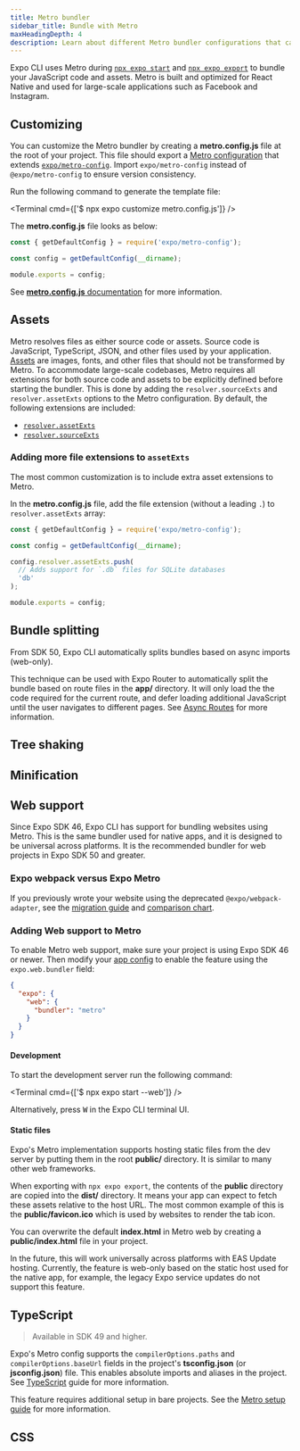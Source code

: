 ```yaml
---
title: Metro bundler
sidebar_title: Bundle with Metro
maxHeadingDepth: 4
description: Learn about different Metro bundler configurations that can be customized.
---
```



Expo CLI uses Metro during [`npx expo start`](/more/expo-cli/#develop) and [`npx expo export`](/more/expo-cli/#exporting) to bundle your JavaScript code and assets. Metro is built and optimized for React Native and used for large-scale applications such as Facebook and Instagram.

## Customizing

You can customize the Metro bundler by creating a **metro.config.js** file at the root of your project. This file should export a [Metro configuration](https://facebook.github.io/metro/docs/configuration) that extends [`expo/metro-config`](https://github.com/expo/expo/tree/main/packages/@expo/metro-config). Import `expo/metro-config` instead of `@expo/metro-config` to ensure version consistency.

Run the following command to generate the template file:

<Terminal cmd={['$ npx expo customize metro.config.js']} />

The **metro.config.js** file looks as below:

```js metro.config.js
const { getDefaultConfig } = require('expo/metro-config');

const config = getDefaultConfig(__dirname);

module.exports = config;
```

See [**metro.config.js** documentation](https://facebook.github.io/metro/docs/configuration) for more information.

## Assets

Metro resolves files as either source code or assets. Source code is JavaScript, TypeScript, JSON, and other files used by your application. [Assets](/develop/user-interface/assets/) are images, fonts, and other files that should not be transformed by Metro. To accommodate large-scale codebases, Metro requires all extensions for both source code and assets to be explicitly defined before starting the bundler. This is done by adding the `resolver.sourceExts` and `resolver.assetExts` options to the Metro configuration. By default, the following extensions are included:

- [`resolver.assetExts`](https://github.com/facebook/metro/blob/7028b7f51074f9ceef22258a8643d0f90de2388b/packages/metro-config/src/defaults/defaults.js#L15)
- [`resolver.sourceExts`](https://github.com/facebook/metro/blob/7028b7f51074f9ceef22258a8643d0f90de2388b/packages/metro-config/src/defaults/defaults.js#L53)

### Adding more file extensions to `assetExts`

The most common customization is to include extra asset extensions to Metro.

In the **metro.config.js** file, add the file extension (without a leading `.`) to `resolver.assetExts` array:

```js metro.config.js
const { getDefaultConfig } = require('expo/metro-config');

const config = getDefaultConfig(__dirname);

config.resolver.assetExts.push(
  // Adds support for `.db` files for SQLite databases
  'db'
);

module.exports = config;
```

## Bundle splitting

From SDK 50, Expo CLI automatically splits bundles based on async imports (web-only).

This technique can be used with Expo Router to automatically split the bundle based on route files in the **app/** directory. It will only load the the code required for the current route, and defer loading additional JavaScript until the user navigates to different pages. See [Async Routes](/router/reference/async-routes) for more information.

## Tree shaking

<BoxLink
  title="Tree shaking"
  description="Learn about how Expo CLI optimizes production JavaScript bundles."
  href="/guides/tree-shaking/"
  Icon={BookOpen02Icon}
/>

## Minification

<BoxLink
  title="Minifying JavaScript"
  description="Learn about customizing the JavaScript minification process in Expo CLI with Metro bundler."
  href="/guides/minify/"
  Icon={BookOpen02Icon}
/>

## Web support

Since Expo SDK 46, Expo CLI has support for bundling websites using Metro. This is the same bundler used for native apps, and it is designed to be universal across platforms. It is the recommended bundler for web projects in Expo SDK 50 and greater.

### Expo webpack versus Expo Metro

If you previously wrote your website using the deprecated `@expo/webpack-adapter`, see the [migration guide](/router/migrate/from-expo-webpack) and [comparison chart](/router/migrate/from-expo-webpack#expo-cli).

### Adding Web support to Metro

To enable Metro web support, make sure your project is using Expo SDK 46 or newer. Then modify your [app config](/workflow/configuration) to enable the feature using the `expo.web.bundler` field:

```json app.json
{
  "expo": {
    "web": {
      "bundler": "metro"
    }
  }
}
```

#### Development

To start the development server run the following command:

<Terminal cmd={['$ npx expo start --web']} />

Alternatively, press <kbd>W</kbd> in the Expo CLI terminal UI.

#### Static files

Expo's Metro implementation supports hosting static files from the dev server by putting them in the root **public/** directory. It is similar to many other web frameworks.

When exporting with `npx expo export`, the contents of the **public** directory are copied into the **dist/** directory. It means your app can expect to fetch these assets relative to the host URL. The most common example of this is the **public/favicon.ico** which is used by websites to render the tab icon.

You can overwrite the default **index.html** in Metro web by creating a **public/index.html** file in your project.

In the future, this will work universally across platforms with EAS Update hosting. Currently, the feature is web-only based on the static host used for the native app, for example, the legacy Expo service updates do not support this feature.

## TypeScript

> Available in SDK 49 and higher.

Expo's Metro config supports the `compilerOptions.paths` and `compilerOptions.baseUrl` fields in the project's **tsconfig.json** (or **jsconfig.json**) file. This enables absolute imports and aliases in the project. See [TypeScript](/guides/typescript) guide for more information.

This feature requires additional setup in bare projects. See the [Metro setup guide](/versions/latest/config/metro#bare-workflow-setup) for more information.

## CSS

<BoxLink
  title="Metro web CSS guide"
  description="Learn how to use CSS in websites that are bundled with Expo CLI and Metro bundler."
  href="/versions/latest/config/metro#css"
  Icon={BookOpen02Icon}
/>
